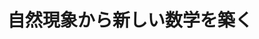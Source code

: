 ﻿---
title: "自然現象から新しい数学を築く"
category: "理学院"
vol: "5"
interviewee: "小沢 真 "
url: ""
tags: []
pdf: "5-2.pdf"
facephoto: ""
career: ""
preface: "「大学生になるまでに、自分が本当にやりたいと思うことに出会えた人は幸福である。」ということを聞かされた人はいないだろうか。自分の将来を見だすことがいかに難しいかを示している言葉だ。では、今回訪問したの数学者小澤真を生み出す端緒とはどのようなものだったのだろう。"
---
